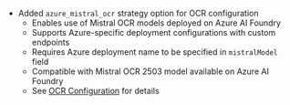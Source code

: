 - Added `azure_mistral_ocr` strategy option for OCR configuration
  - Enables use of Mistral OCR models deployed on Azure AI Foundry
  - Supports Azure-specific deployment configurations with custom endpoints
  - Requires Azure deployment name to be specified in `mistralModel` field
  - Compatible with Mistral OCR 2503 model available on Azure AI Foundry
  - See [OCR Configuration](/docs/configuration/librechat_yaml/object_structure/ocr) for details 